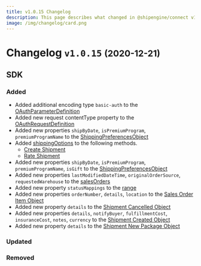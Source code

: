 ```yaml
---
title: v1.0.15 Changelog
description: This page describes what changed in @shipengine/connect v1.0.15
image: /img/changelog/card.png
---
```


Changelog `v1.0.15` <small>(2020-12-21)</small>
=========================================================

SDK
---------------------------------------
### Added
* Added additional encoding type `basic-auth` to the [OAuthParameterDefinition](../docs/oauth/oauth-objects)
* Added new request contentType property to the [OAuthRequestDefinition](../docs/oauth/oauth-objects)
* Added new properties `shipByDate`, `isPremiumProgram`, `premiumProgramName` to the [ShippingPreferencesObject](../docs/reference/shipping-preferences.mdx)
* Added [shippingOptions](../docs/reference/shipping-options.mdx) to the following methods.
  * [Create Shipment](../docs/reference/methods/create-shipment.mdx)
  * [Rate Shipment](../docs/reference/methods/rate-shipment.mdx)
* Added new properties `shipByDate`, `isPremiumProgram`, `premiumProgramName`, `isGift` to the [ShippingPreferencesObject](../docs/reference/shipping-preferences.mdx)
* Added new properties `lastModifiedDateTime`, `originalOrderSource`, `requestedWarehouse` to the [salesOrders](../docs/reference/methods/get-sales-orders-by-date.mdx)
* Added new property `statusMappings` to the [range](../docs/reference/methods/get-sales-orders-by-date.mdx)
* Added new properties `orderNumber`, `details`, `location` to the [Sales Order Item Object](../docs/reference/sales-order-item.mdx)
* Added new property `details` to the [Shipment Cancelled Object](../docs/reference/methods/shipment-cancelled.mdx)
* Added new properties `details`, `notifyBuyer`, `fulfillmentCost`, `insuranceCost`, `notes`, `currency` to the [Shipment Created Object](../docs/reference/methods/shipment-created.mdx)
* Added new property `details` to the [Shipment New Package Object](../docs/reference/new-package-object.mdx)

### Updated

### Removed
